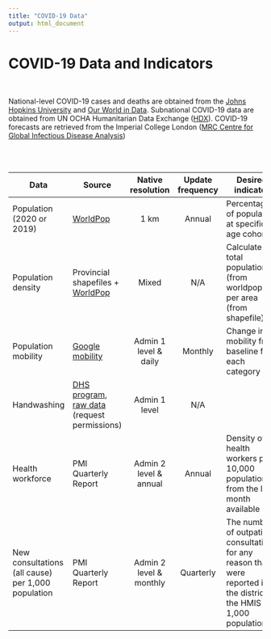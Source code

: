 ```yaml
---
title: "COVID-19 Data"
output: html_document
---
```



# COVID-19 Data and Indicators
<br/>

National-level COVID-19 cases and deaths are obtained from the [Johns Hopkins University](https://coronavirus.jhu.edu/map.html) and [Our World in Data](https://ourworldindata.org/coronavirus). Subnational COVID-19 data are obtained from UN OCHA Humanitarian Data Exchange ([HDX](https://data.humdata.org/event/covid-19)). COVID-19 forecasts are retrieved from the Imperial College London ([MRC Centre for Global Infectious Disease Analysis](https://mrc-ide.github.io/global-lmic-reports/))



<br/>
<br/>

| Data                                               | Source                                                                  | Native resolution               | Update frequency | Desired indicator                                                                                                                                    |
|----------------------------------------------------|-------------------------------------------------------------------------|:-------------------------------:|:----------------:|------------------------------------------------------------------------------------------------------------------------------------------------------|
| Population (2020 or 2019)                          | [WorldPop](https://www.worldpop.org/geodata/summary?id=24798)                                                                | 1 km                            | Annual           | Percentage of population at specific age cohort                                                                                                      |
| Population density                                 | Provincial shapefiles + [WorldPop](https://www.worldpop.org/geodata/summary?id=24798)                                        | Mixed                           | N/A              | Calculate total population (from worldpop) per area (from shapefile)                                                                                 |
| Population mobility                                | [Google mobility](https://www.google.com/covid19/mobility/)                                                         | Admin 1 level & daily           | Monthly       | Change in mobility from baseline for each category                                                |
| Handwashing                                        | [DHS program](https://api.dhsprogram.com/#/index.html), [raw data](https://dhsprogram.com/data/) (request permissions)  | Admin 1 level                   | N/A              | <ul><li>Percent of population living in households with soap and water</li><li>Percent of population living in households where place for washing hands was observed</li></ul>	 |
| Health workforce                                  | PMI Quarterly Report                                                   | Admin 2 level & annual | Annual  | Density of health workers per 10,000 population from the last month available                                |
| New consultations (all cause) per 1,000 population | PMI Quarterly Report                                                    | Admin 2 level & monthly         | Quarterly        | The number of outpatient consultations for any reason that were reported in the district in the HMIS per 1,000 population                            |
